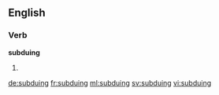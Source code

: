 ==English==

===Verb===
'''subduing'''

# {{present participle of|subdue}}

[[de:subduing]]
[[fr:subduing]]
[[ml:subduing]]
[[sv:subduing]]
[[vi:subduing]]